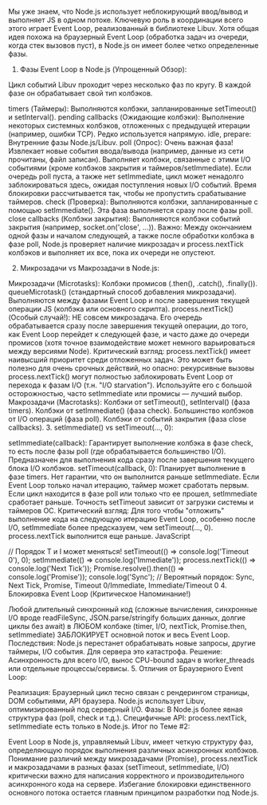Мы уже знаем, что Node.js использует неблокирующий ввод/вывод и выполняет JS в одном потоке. Ключевую роль в координации всего этого играет Event Loop, реализованный в библиотеке Libuv. Хотя общая идея похожа на браузерный Event Loop (обработка задач из очереди, когда стек вызовов пуст), в Node.js он имеет более четко определенные фазы.

1. Фазы Event Loop в Node.js (Упрощенный Обзор):

Цикл событий Libuv проходит через несколько фаз по кругу. В каждой фазе он обрабатывает свой тип колбэков.

timers (Таймеры): Выполняются колбэки, запланированные setTimeout() и setInterval().
pending callbacks (Ожидающие колбэки): Выполнение некоторых системных колбэков, отложенных с предыдущей итерации (например, ошибки TCP). Редко используется напрямую.
idle, prepare: Внутренние фазы Node.js/Libuv.
poll (Опрос): Очень важная фаза!
Извлекает новые события ввода/вывода (например, данные из сети прочитаны, файл записан).
Выполняет колбэки, связанные с этими I/O событиями (кроме колбэков закрытия и таймеров/setImmediate).
Если очередь poll пуста, а также нет setImmediate, цикл может ненадолго заблокироваться здесь, ожидая поступления новых I/O событий. Время блокировки рассчитывается так, чтобы не пропустить срабатывание таймеров.
check (Проверка): Выполняются колбэки, запланированные с помощью setImmediate(). Эта фаза выполняется сразу после фазы poll.
close callbacks (Колбэки закрытия): Выполняются колбэки событий закрытия (например, socket.on('close', ...)).
Важно: Между окончанием одной фазы и началом следующей, а также после обработки колбэка в фазе poll, Node.js проверяет наличие микрозадач и process.nextTick колбэков и выполняет их все, пока их очереди не опустеют.

2. Микрозадачи vs Макрозадачи в Node.js:

Микрозадачи (Microtasks):
Колбэки промисов (.then(), .catch(), .finally()).
queueMicrotask() (стандартный способ добавления микрозадачи).
Выполняются между фазами Event Loop и после завершения текущей операции JS (колбэка или основного скрипта).
process.nextTick() (Особый случай!):
НЕ совсем микрозадача. Его очередь обрабатывается сразу после завершения текущей операции, до того, как Event Loop перейдет к следующей фазе, и часто даже до очереди промисов (хотя точное взаимодействие может немного варьироваться между версиями Node).
Критический взгляд: process.nextTick() имеет наивысший приоритет среди отложенных задач. Это может быть полезно для очень срочных действий, но опасно: рекурсивные вызовы process.nextTick() могут полностью заблокировать Event Loop от перехода к фазам I/O (т.н. "I/O starvation"). Используйте его с большой осторожностью, часто setImmediate или промисы — лучший выбор.
Макрозадачи (Macrotasks):
Колбэки от setTimeout(), setInterval() (фаза timers).
Колбэки от setImmediate() (фаза check).
Большинство колбэков от I/O операций (фаза poll).
Колбэки от событий закрытия (фаза close callbacks).
3. setImmediate() vs setTimeout(..., 0):

setImmediate(callback): Гарантирует выполнение колбэка в фазе check, то есть после фазы poll (где обрабатывается большинство I/O). Предназначен для выполнения кода сразу после завершения текущего блока I/O колбэков.
setTimeout(callback, 0): Планирует выполнение в фазе timers. Нет гарантии, что он выполнится раньше setImmediate. Если Event Loop только начал итерацию, таймер может сработать первым. Если цикл находится в фазе poll или только что ее прошел, setImmediate сработает раньше. Точность setTimeout зависит от загрузки системы и таймеров ОС.
Критический взгляд: Для того чтобы "отложить" выполнение кода на следующую итерацию Event Loop, особенно после I/O, setImmediate более предсказуем, чем setTimeout(..., 0). process.nextTick выполнится еще раньше.
JavaScript

// Порядок T и I может меняться!
setTimeout(() => console.log('Timeout 0'), 0);
setImmediate(() => console.log('Immediate'));
process.nextTick(() => console.log('Next Tick'));
Promise.resolve().then(() => console.log('Promise'));
console.log('Sync');
// Вероятный порядок: Sync, Next Tick, Promise, Timeout 0/Immediate, Immediate/Timeout 0
4. Блокировка Event Loop (Критическое Напоминание!)

Любой длительный синхронный код (сложные вычисления, синхронные I/O вроде readFileSync, JSON.parse/stringify больших данных, долгие циклы без await) в ЛЮБОМ колбэке (timer, I/O, nextTick, Promise.then, setImmediate) ЗАБЛОКИРУЕТ основной поток и весь Event Loop.
Последствия: Node.js перестанет обрабатывать новые запросы, другие таймеры, I/O события. Для сервера это катастрофа.
Решение: Асинхронность для всего I/O, вынос CPU-bound задач в worker_threads или отдельные процессы/сервисы.
5. Отличия от Браузерного Event Loop:

Реализация: Браузерный цикл тесно связан с рендерингом страницы, DOM событиями, API браузера. Node.js использует Libuv, оптимизированный под серверный I/O.
Фазы: В Node.js более явная структура фаз (poll, check и т.д.).
Специфичные API: process.nextTick, setImmediate есть только в Node.js.
Итог по Теме #2:

Event Loop в Node.js, управляемый Libuv, имеет четкую структуру фаз, определяющую порядок выполнения различных асинхронных колбэков. Понимание различий между микрозадачами (Promise), process.nextTick и макрозадачами в разных фазах (setTimeout, setImmediate, I/O) критически важно для написания корректного и производительного асинхронного кода на сервере. Избегание блокировки единственного основного потока остается главным принципом разработки под Node.js.
